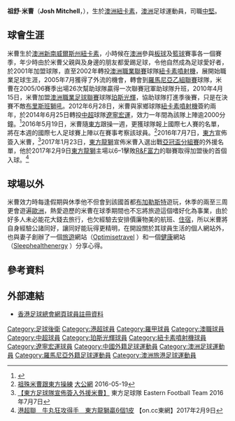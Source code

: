{{noteta|G1=足球|G2=ALeague|G3=地名
|1=zh-hans:乔什;zh-hk:祖舒;
|2=zh-hans:米切尔;zh-hk:米曹;
}}
{{Infobox Football biography
| name        = 米曹 <br> Josh Mitchell
| image       = Joshua Mitchell.jpg
| fullname    = Josh Mitchell
| nickname    = 旅遊達人
| birth_date  = {{birth date and age|df=yes|1984|6|8}}
| birth_place = {{AUS}}[[紐卡索_(新南威爾士州)|紐卡素]]
| height      = {{height|m=1.85}}
| position    = [[中堅|中堅]]、[[左後衛|左後衛]]
| currentclub = [[自由身|自由身]]
| clubnumber  = 
| youthyears1 = 
| youthclubs1 = 
| years1 = 2001–2002 
| clubs1 = {{link-en|中央海岸閃電|Central Coast FC}}
| caps1  = 1 
| goals1 = 0
| years2 = 2002–2004 
| clubs2 = [[紐卡索噴射機足球俱樂部|紐卡素噴射機]]             
| caps2  = 21 
| goals2 = 0
| years3 = 2004–2005 
| clubs3 = {{link-en|中央海岸閃電|Central Coast FC}}
| caps3  = 25 
| goals3 = 5
| years4 = 2005–2009 
| clubs4 = {{link-en|CS卡拉奧華大學|FC Universitatea Craiova}}
| caps4  = 107 
| goals4 = 3
| years5 = 2010–2012 
| clubs5 = [[伯斯光榮足球俱樂部|珀斯光輝]]                 
| caps5  = 35 
| goals5 = 2
| years6 = 2012–2014 
| clubs6 = [[紐卡索噴射機足球俱樂部|紐卡素噴射機]]          
| caps6  = 27 
| goals6 = 1
| years7 = 2014–2015 
| clubs7 = [[遼寧宏運足球俱樂部|遼寧宏運]]                 
| caps7  = 23 
| goals7 = 0
| years8 = 2016–2017
| clubs8 = [[東方足球隊|東方龍獅]]                           
| caps8  = 23
| goals8 = 0
| nationalyears1 =
| nationalcaps1 =
| pcupdate = 2017年1月18日
}}
'''祖舒·米曹'''（'''Josh Mitchell'''，{{bd|1984年|6月8日|||Mitchell, Josh}}），生於[[澳洲|澳洲]][[紐卡索_(新南威爾士州)|紐卡素]]，[[澳洲|澳洲]]足球運動員，司職[[中堅|中堅]]。

==球會生涯==
米曹生於[[澳洲|澳洲]][[新南威爾斯州|新南威爾斯州]][[紐卡索_(新南威爾士州)|紐卡素]]，小時候在[[澳洲|澳洲]]參與[[板球|板球]]及[[籃球|籃球]]賽事各一個賽季，年少時由於米曹父親與及身邊的朋友都愛踢足球，令他自然成為足球愛好者，於2001年加盟{{link-en|澳州全國超級聯賽|National Premier Leagues}}球隊{{link-en|中央海岸閃電|Central Coast FC}}，直至2002年轉投[[澳洲職業足球聯賽|澳洲職業聯賽]]球隊[[紐卡素噴射機足球會|紐卡素噴射機]]，展開始職業足球生涯，2005年7月獲得了外流的機會，轉會到[[羅馬尼亞足球乙級聯賽|羅馬尼亞乙組聯賽]]球隊{{link-en|CS卡拉奧華大學|FC Universitatea Craiova}}，米曹在2005/06賽季出場26次幫助球隊贏得一次聯賽冠軍助球隊升班，2010年4月15日，米曹加盟[[澳洲職業足球聯賽|澳洲職業足球聯賽]]球隊[[伯斯光榮足球俱樂部|珀斯光輝]]，協助球隊打進季後賽，只是在決賽不敵[[布里斯班獅吼|布里斯班獅吼]]。2012年6月28日，米曹與家鄉球隊[[紐卡索噴射機足球俱樂部|紐卡素噴射機]]簽約兩年，於2014年6月25日轉投[[中國足球協會超級聯賽|中超]]球隊[[遼寧宏運足球俱樂部|遼寧宏運]]，效力一年間為該隊上陣逾2000分鐘。<ref>{{Cite web |url=http://sports.sina.com.cn/j/2014-06-26/20407228913.shtml |title=遼足宣布引進澳洲中後衛 |accessdate=2015-03-12 |archive-date=2016-06-29 |archive-url=https://web.archive.org/web/20160629161438/http://sports.sina.com.cn/j/2014-06-26/20407228913.shtml |dead-url=no }}</ref>2016年5月19日，米曹隨[[東方足球隊|東方]]跟操一週，更獲球隊報上國際七人賽的名單，將在本週的國際七人足球賽上陣以在賽事考察該球員。<ref>[http://news.takungpao.com.hk/paper/q/2016/0519/3321005.html 祖殊米曹跟東方操練] {{Wayback|url=http://news.takungpao.com.hk/paper/q/2016/0519/3321005.html |date=20160816224704 }} [[大公網|大公網]] 2016-05-19</ref>2016年7月7日，[[東方足球隊|東方]]宣佈簽入米曹，<ref>[https://www.facebook.com/EasternFootball/photos/a.357102461044064.87750.352271321527178/1071034289650874/?type=3&theater 【東方足球隊宣佈簽入外援米曹】] {{Wayback|url=https://www.facebook.com/EasternFootball/photos/a.357102461044064.87750.352271321527178/1071034289650874/?type=3&theater |date=20170521163736 }} 東方足球隊 Eastern Football Team 2016年7月7日</ref>2017年1月23日，[[東方龍獅|東方龍獅]]宣佈米曹入選出戰[[2017年亞足聯冠軍聯賽|亞冠盃分組賽]]的外援名單，他於2017年2月9日[[東方龍獅|東方龍獅]]主場以6–1擊敗[[R&F富力|R&F富力]]的聯賽取得加盟後的首個入球。<ref>[http://hk.on.cc/hk/bkn/cnt/sport/20170209/bkn-20170209215214863-0209_00882_001.html 港超聯　牛丸狂攻得手　東方龍獅贏6個1皮] {{Wayback|url=http://hk.on.cc/hk/bkn/cnt/sport/20170209/bkn-20170209215214863-0209_00882_001.html |date=20190903175909 }} 【on.cc東網】2017年2月9日</ref>

==球場以外==
米曹效力{{link-en|CS卡拉奧華大學|FC Universitatea Craiova}}時每逢假期與休季他不但會到該國首都[[布加勒斯特|布加勒斯特]]遊玩，休季的兩至三周更會遊遍[[歐洲|歐洲]]，熱愛遊歷的米曹在球季期間也不忘將旅遊這個嗜好化為事業，由於好多人未必能花大錢去旅行，也欠經驗去安排價廉物美的航班、[[住宿|住宿]]，所以米曹將自身經驗公諸同好，讓同好能玩得更精明，在開設關於其球員生活的個人網站外，也與妻子創辦了一個[[旅遊|旅遊]]網站（[http://www.optimisetravel.com/ Optimisetravel] {{Wayback|url=http://www.optimisetravel.com/ |date=20220331074321 }}）和一個[[健康|健康]]網站（[http://www.sleephealthenergy.com/ Sleephealthenergy] {{Wayback|url=http://www.sleephealthenergy.com/ |date=20220310173751 }}）分享心得。

==參考資料==
{{reflist}}

==外部連結==
* [https://www.hkfa.com/ch/club/12/detail?player=15566 香港足球總會網頁球員註冊資料] {{Wayback|url=https://www.hkfa.com/ch/club/12/detail?player=15566 |date=20210516084145 }}
{{東方球員名單}}
{{2014年中超分類名單遼寧}}
{{2015年中超分類名單遼寧}}

{{DEFAULTSORT:Mitchell, Josh}}
[[Category:足球後衛|Category:足球後衛]]
[[Category:港超球員|Category:港超球員]]
[[Category:羅甲球員|Category:羅甲球員]]
[[Category:澳職球員|Category:澳職球員]]
[[Category:中超球員|Category:中超球員]]
[[Category:珀斯光輝球員|Category:珀斯光輝球員]]
[[Category:紐卡素噴射機球員|Category:紐卡素噴射機球員]]
[[Category:遼寧宏運球員|Category:遼寧宏運球員]]
[[Category:中國外籍足球運動員|Category:中國外籍足球運動員]]
[[Category:澳洲足球運動員|Category:澳洲足球運動員]]
[[Category:羅馬尼亞外籍足球運動員|Category:羅馬尼亞外籍足球運動員]]
[[Category:澳洲旅港足球運動員|Category:澳洲旅港足球運動員]]